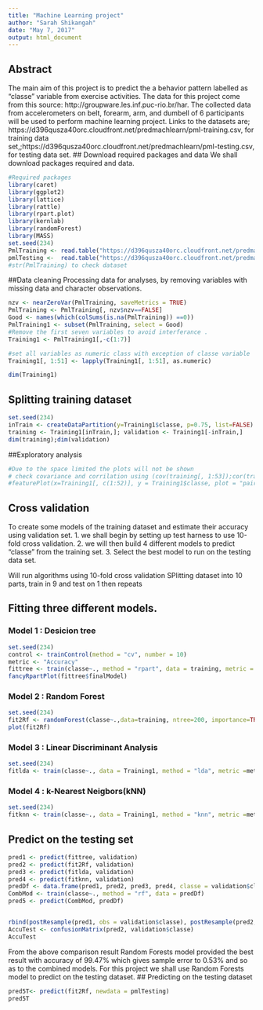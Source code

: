 ---
title: "Machine Learning project"
author: "Sarah Shikangah"
date: "May 7, 2017"
output: html_document
---


## Abstract
The main aim of this project is to predict the a behavior pattern labelled as "classe" variable from exercise activities. The data for this project come from this source: http://groupware.les.inf.puc-rio.br/har. The collected data from accelerometers on belt, forearm, arm, and dumbell of 6 participants will be used to perform machine learning project. Links to the datasets are; https://d396qusza40orc.cloudfront.net/predmachlearn/pml-training.csv, for training data set,;https://d396qusza40orc.cloudfront.net/predmachlearn/pml-testing.csv, for testing data set.
## Download required packages and data
We shall download packages required and data.
```{r data, echo = TRUE}
#Required packages
library(caret)
library(ggplot2)
library(lattice)
library(rattle)
library(rpart.plot)
library(kernlab)
library(randomForest)
library(MASS)
set.seed(234)
PmlTraining <- read.table("https://d396qusza40orc.cloudfront.net/predmachlearn/pml-training.csv", header = TRUE, sep = ",", dec = ".", na.strings=c("NA","#DIV/0!",""))
pmlTesting <-  read.table("https://d396qusza40orc.cloudfront.net/predmachlearn/pml-testing.csv", header = TRUE, sep = ",", dec = ".", na.strings=c("NA","#DIV/0!",""))
#str(PmlTraining) to check dataset
```
##Data cleaning
Processing data for analyses, by removing variables with missing data and character observations.

```{r data clean, echo=TRUE}

nzv <- nearZeroVar(PmlTraining, saveMetrics = TRUE)
PmlTraining <- PmlTraining[, nzv$nzv==FALSE]
Good <- names(which(colSums(is.na(PmlTraining)) ==0))
PmlTraining1 <- subset(PmlTraining, select = Good)
#Remove the first seven variables to avoid interferance .
Training1 <- PmlTraining1[,-c(1:7)]

#set all variables as numeric class with exception of classe variable
Training1[, 1:51] <- lapply(Training1[, 1:51], as.numeric)

dim(Training1)

```

## Splitting training dataset

```{r split data, echo= TRUE}
set.seed(234)
inTrain <- createDataPartition(y=Training1$classe, p=0.75, list=FALSE)
training <- Training1[inTrain,]; validation <- Training1[-inTrain,]
dim(training);dim(validation)

```
##Exploratory analysis

```{r plots, echo=TRUE}
#Due to the space limited the plots will not be shown
# check covariance and corrilation using (cov(training[, 1:53]);cor(training[, 1:53]))
#featurePlot(x=Training1[, c(1:52)], y = Training1$classe, plot = "pairs")

```
## Cross validation

To create some models of the training dataset and estimate their accuracy using validation set.
1. we shall begin by setting up test harness to use 10-fold cross validation.
2. we will then build 4 different models to predict "classe" from the training set.
3. Select the best model to run on the testing data set.


Will run algorithms using 10-fold cross validation
SPlitting dataset into 10 parts, train in 9 and test on 1 then repeats

## Fitting three different models.

### Model 1 : Desicion tree
```{r model1, echo=TRUE}
set.seed(234)
control <- trainControl(method = "cv", number = 10)
metric <- "Accuracy"
fittree <- train(classe~., method = "rpart", data = training, metric = metric, trControl = control)
fancyRpartPlot(fittree$finalModel)
```

### Model 2 : Random Forest
```{r, model 2, echo=TRUE}
set.seed(234)
fit2Rf <- randomForest(classe~.,data=training, ntree=200, importance=TRUE)
plot(fit2Rf)
```
### Model 3 : Linear Discriminant Analysis
```{r model 3, echo=TRUE}
set.seed(234)
fitlda <- train(classe~., data = Training1, method = "lda", metric =metric, trControl = control)

```
### Model 4 : k-Nearest Neigbors(kNN)
```{r model 4, echo = TRUE}
set.seed(234)
fitknn <- train(classe~., data = Training1, method = "knn", metric =metric, trControl = control)
```

## Predict on the testing set
```{r predict, echo= TRUE}
pred1 <- predict(fittree, validation)
pred2 <- predict(fit2Rf, validation)
pred3 <- predict(fitlda, validation)
pred4 <- predict(fitknn, validation)
predDf <- data.frame(pred1, pred2, pred3, pred4, classe = validation$classe)
CombMod <- train(classe~., method = "rf", data = predDf)
pred5 <- predict(CombMod, predDf)


rbind(postResample(pred1, obs = validation$classe), postResample(pred2, obs = validation$classe), postResample(pred3, obs = validation$classe), postResample(pred4, obs = validation$classe), postResample(pred5, obs = validation$classe))
AccuTest <- confusionMatrix(pred2, validation$classe)
AccuTest
```
From the above comparison result Random Forests model provided the best result with accuracy of 99.47%  which gives sample error to 0.53% and so as to the combined models. For this project we shall use Random Forests model to predict on the testing dataset.
## Predicting on the testing dataset
```{r predict test, echo = TRUE}
pred5T<- predict(fit2Rf, newdata = pmlTesting)
pred5T

```
